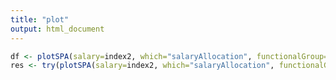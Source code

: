 ```yaml
---
title: "plot"
output: html_document
---
```


```r
df <- plotSPA(salary=index2, which="salaryAllocation", functionalGroup=unique(index2$functional_group), dataframe = TRUE)
res <- try(plotSPA(salary=index2, which="salaryAllocation", functionalGroup=unique(index2$functional_group), item=names(df)[j]), silent=TRUE)
```
